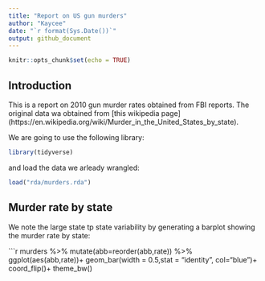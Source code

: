 ---
title: "Report on US gun murders"
author: "Kaycee"
date: "`r format(Sys.Date())`"
output: github_document
---

```{r setup, include=FALSE}
knitr::opts_chunk$set(echo = TRUE)
```

## Introduction 

This is a report on 2010 gun murder rates obtained from FBI reports. The original data wa obtained from [this wikipedia page]
(https://en.wikipedia.org/wiki/Murder_in_the_United_States_by_state).

We are going to use the following library:

```{r loading-libs,message=FALSE}
library(tidyverse)
```

and load the data we arleady wrangled:

```{r}
load("rda/murders.rda")
```

## Murder rate by state 

We note the large state tp state variability by generating a barplot showing the murder rate by state:

```{r murder-rate-by-state,echo=FALSE}
murders %>% mutate(abb=reorder(abb,rate)) %>% 
  ggplot(aes(abb,rate))+
  geom_bar(width = 0.5,stat = "identity", col="blue")+
  coord_flip()+
  theme_bw()




